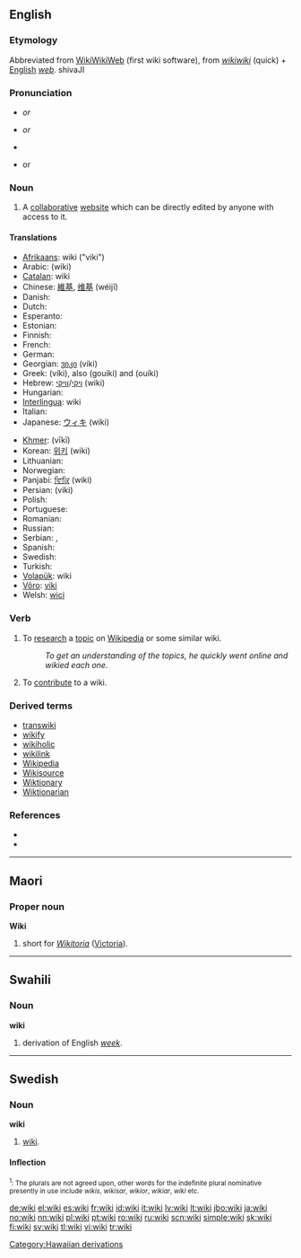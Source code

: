 {{was wotd|2006|December|31}}
==English==

{{wikipedia}}

===Etymology===
Abbreviated from [[w:WikiWikiWeb|WikiWikiWeb]] (first wiki software), from {{Haw.}} ''[[wikiwiki]]'' (quick) + [[English]] ''[[web]]''.
shivaJI

===Pronunciation===
* {{IPA|/ˈwɪ.ki/}} ''or'' {{IPAchar|/ˈwi.ki/}}
* {{enPR|(wĭʹkē)}} ''or'' {{AHDchar|(wēʹkē)}}
* {{audio|en-us-wiki.ogg|Audio (US)}}
* {{rhymes|ɪki}} or {{IPAchar|[[Rhymes:English:-iːki|-iːki]]}}

===Noun===
{{en-noun}}

# A [[collaborative]] [[website]] which can be directly edited by anyone with access to it.

====Translations====
{{trans-top|''n.'' collaborative website}}
* [[Afrikaans]]: wiki ("viki")
* Arabic: {{ARchar|[[ويكي]]}} (wiki)
* [[Catalan]]: wiki
* Chinese: [[維基]], [[维基]] (wéijī)
* Danish: {{t-|da|wiki}}
* Dutch: {{t-|nl|wiki}}
* Esperanto: {{t-|eo|vikio|xs=Esperanto}}
* Estonian: {{t+|et|viki}}
* Finnish: {{t+|fi|wiki}}
* French: {{t+|fr|wiki|m}}
* German: {{t-|de|Wiki|n}}
* Georgian: [[ვიკი]] (viki)
* Greek: {{t|el|βίκι|n|sc=Grek}} (víki), also {{t|el|γουίκι|n|sc=Grek}} (gouíki) and {{t|el|ουίκι|n|sc=Grek}} (ouíki)
* Hebrew: [[ויקי]]/[[וויקי]] (wiki)
* Hungarian: {{t+|hu|viki}}
* [[Interlingua]]: wiki
* Italian: {{t+|it|wiki}}
* Japanese: [[ウィキ]] (wiki)
{{trans-mid}}
* [[Khmer]]: {{KMchar|[[វីគី]]}} (vīkī)
* Korean: [[위키]] (wiki)
* Lithuanian: {{t+|lt|viki|xs=Lithuanian}}
* Norwegian: {{t+|no|wiki}}
* Panjabi: [[ਵਿਕਿ]] (wiki)
* Persian: {{FAchar|[[ویکی]]}} (viki)
* Polish: {{t+|pl|wiki}}
* Portuguese: {{t+|pt|wiki}}
* Romanian: {{t+|ro|wiki}}
* Russian: {{t+|ru|вики|tr=víki|sc=Cyrl}}
* Serbian: {{t+|sr|вики|sc=Cyrl}}, {{t+|sr|viki}}
* Spanish: {{t+|es|wiki}}
* Swedish: {{t+|sv|wiki}}
* Turkish: {{t+|tr|viki}}
* [[Volapük]]: wiki
* [[Võro]]: [[viki#Võro|viki]]
* Welsh: [[wici]]
{{trans-bottom}}

===Verb===
{{en-verb|wiki}}

# {{transitive}} To [[research]] a [[topic]] on [[Wikipedia]] or some similar wiki.
#: ''To get an understanding of the topics, he quickly went online and wikied each one.''
# {{intransitive}} To [[contribute]] to a wiki.

===Derived terms===
* [[transwiki]]
* [[wikify]]
* [[wikiholic]]
* [[wikilink]]
* [[Wikipedia]]
* [[Wikisource]]
* [[Wiktionary]]
* [[Wiktionarian]]

===References===
* {{R:American Heritage 2000|wiki}}
* {{R:Webster's New Millennium|wiki}}

----

==Maori==

===Proper noun===
'''Wiki'''

# short for ''[[Wikitoria]]'' ([[Victoria]]).

----

==Swahili==

===Noun===
'''wiki'''

# derivation of English ''[[week]]''.

----

==Swedish==

===Noun===
'''wiki''' {{IPA|viːkɪ, vɪkɪ, wiːkɪ, wɪkɪ}}

# [[#English|wiki]].

====Inflection====
{{sv-noun|gender=Common|wiki|wikin|wikier|wikierna|wikis|wikins|wikiers|wikiernas}}
<small><sup>1</sup>: The plurals are not agreed upon, other words for the indefinite plural nominative presently in use include ''wikis'', ''wikisar'', ''wikior'', ''wikiar'', ''wiki'' etc.</small>

[[Category:Hawaiian derivations]]

[[de:wiki]]
[[el:wiki]]
[[es:wiki]]
[[fr:wiki]]
[[id:wiki]]
[[it:wiki]]
[[lv:wiki]]
[[lt:wiki]]
[[jbo:wiki]]
[[ja:wiki]]
[[no:wiki]]
[[nn:wiki]]
[[pl:wiki]]
[[pt:wiki]]
[[ro:wiki]]
[[ru:wiki]]
[[scn:wiki]]
[[simple:wiki]]
[[sk:wiki]]
[[fi:wiki]]
[[sv:wiki]]
[[tl:wiki]]
[[vi:wiki]]
[[tr:wiki]]